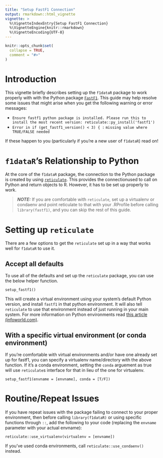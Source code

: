 ```yaml
---
title: "Setup FastF1 Connection"
output: rmarkdown::html_vignette
vignette: >
  %\VignetteIndexEntry{Setup FastF1 Connection}
  %\VignetteEngine{knitr::rmarkdown}
  %\VignetteEncoding{UTF-8}
---
```


```r
knitr::opts_chunk$set(
  collapse = TRUE,
  comment = "#>"
)
```

# Introduction

This vignette briefly describes setting up the `f1dataR` package to work properly with with 
the Python package [`FastF1`](https://docs.fastf1.dev/). This guide may help resolve some issues
that might arise when you get the following warning or error messages:

- `Ensure fastf1 python package is installed. Please run this to install the most recent version: reticulate::py_install('fastf1')`
- `Error in if (get_fastf1_version() < 3) { :` 
   `missing value where TRUE/FALSE needed`

If these happen to you (particularly if you're a new user of `f1dataR`) read on!

# `f1dataR`'s Relationship to Python

At the core of the `f1dataR` package, the connection to the Python package is created
by using [`reticulate`](https://rstudio.github.io/reticulate/). This provides the 
connectionused to call on Python and return objects to R. However, it has to be 
set up properly to work.

> **_NOTE:_**  If you are comfortable with `reticulate`, set up a virtualenv or 
condaenv and point reticulate to that with your .RProfile before calling `library(fastf1)`,
and you can skip the rest of this guide.

# Setting up `reticulate`

There are a few options to get the `reticulate` set up in a way that works well for 
`f1dataR` to use it.

## Accept all defaults

To use all of the defaults and set up the `reticulate` package, you can use the below 
helper function. 

```
setup_fastf1()
```

This will create a virtual environment using your system's default Python version,
and install `fastf1` in that python environment. It will also tell `reticulate` to use that
environment instead of just running in your main system. For more information on Python 
environments read [this article (infoworld.com)](https://www.infoworld.com/article/3239675/virtualenv-and-venv-python-virtual-environments-explained.html). 

## With a specific virtual environment (or conda environment)

If you're comfortable with virtual environments and/or have one already set up for 
fastf1, you can specify a virtualenv name/directory with the above function. If it's 
a conda environment, setting the `conda` arguement as true will use `reticulate`s 
interface for that in lieu of the one for virtualenv.

```
setup_fastf1(envname = [envname], conda = [T/F])
```

# Routine/Repeat Issues

If you have repeat issues with the package failing to connect to your proper environment, 
then before calling `library(f1dataR)` or using specific functions through `::`, add the 
following to your code (replacing the `envname` parameter with your actual envname):

```
reticulate::use_virtualenv(virtualenv = [envname])
```

If you've used conda environments, call `reticulate::use_condaenv()` instead.
